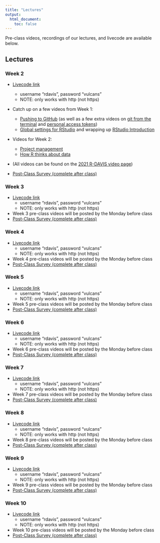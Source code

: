 ```yaml
---
title: "Lectures"
output:
  html_document:
    toc: false
---
```


Pre-class videos, recordings of our lectures, and livecode are available below. 

## Lectures {.tabset .tabset-fade}

### Week 2

* [Livecode link](http://rdaviscode.com)
  * username "rdavis", password "vulcans"
  * NOTE: only works with http (not https)
* Catch up on a few videos from Week 1:
  * [Pushing to GitHub](https://www.youtube.com/watch?v=R4XrKXqfZBA&list=PL9RGU7mcuUv6hlpNiICK6Q1NYnBsf-RYk&index=1&t=50s) (as well as a few extra videos on [git from the terminal](https://www.youtube.com/watch?v=EcD-Uy9ZopE&list=PL9RGU7mcuUv6hlpNiICK6Q1NYnBsf-RYk&index=3) and [personal access tokens](https://www.youtube.com/watch?v=PKDa85i-k54&list=PL9RGU7mcuUv6hlpNiICK6Q1NYnBsf-RYk&index=2&t=12s))
  * [Global settings for RStudio](https://www.youtube.com/watch?v=5D4x6BlELCI&list=PL9RGU7mcuUv6hlpNiICK6Q1NYnBsf-RYk&index=4) and wrapping up [RStudio Introduction](https://www.youtube.com/watch?v=uDGquqN4WkM&list=PL9RGU7mcuUv6hlpNiICK6Q1NYnBsf-RYk&index=3)
* Videos for Week 2:
  * [Project management](https://www.youtube.com/watch?v=brw1dl5BUbc)
  * [How R thinks about data](https://www.youtube.com/watch?v=I-bSX6YwQFM&list=PL9RGU7mcuUv6hlpNiICK6Q1NYnBsf-RYk&index=1)  

* (All videos can be found on the [2021 R-DAVIS video page](https://www.youtube.com/playlist?list=PL9RGU7mcuUv6hlpNiICK6Q1NYnBsf-RYk))

* <a href="https://forms.gle/RGr928xNcisC6eLd8" target="_blank">Post-Class Survey (complete after class)</a>

### Week 3

* [Livecode link](http://rdaviscode.com)
  * username "rdavis", password "vulcans"
  * NOTE: only works with http (not https)
* Week 3 pre-class videos will be posted by the Monday before class
* <a href="https://forms.gle/RGr928xNcisC6eLd8" target="_blank">Post-Class Survey (complete after class)</a>

### Week 4

* [Livecode link](http://rdaviscode.com)
  * username "rdavis", password "vulcans"
  * NOTE: only works with http (not https)
* Week 4 pre-class videos will be posted by the Monday before class
* <a href="https://forms.gle/RGr928xNcisC6eLd8" target="_blank">Post-Class Survey (complete after class)</a>

### Week 5

* [Livecode link](http://rdaviscode.com)
  * username "rdavis", password "vulcans"
  * NOTE: only works with http (not https)
* Week 5 pre-class videos will be posted by the Monday before class
* <a href="https://forms.gle/RGr928xNcisC6eLd8" target="_blank">Post-Class Survey (complete after class)</a>


### Week 6

* [Livecode link](http://rdaviscode.com)
  * username "rdavis", password "vulcans"
  * NOTE: only works with http (not https)
* Week 6 pre-class videos will be posted by the Monday before class
* <a href="https://forms.gle/RGr928xNcisC6eLd8" target="_blank">Post-Class Survey (complete after class)</a>

### Week 7

* [Livecode link](http://rdaviscode.com)
  * username "rdavis", password "vulcans"
  * NOTE: only works with http (not https)
* Week 7 pre-class videos will be posted by the Monday before class
* <a href="https://forms.gle/RGr928xNcisC6eLd8" target="_blank">Post-Class Survey (complete after class)</a>


### Week 8

* [Livecode link](http://rdaviscode.com)
  * username "rdavis", password "vulcans"
  * NOTE: only works with http (not https)
* Week 8 pre-class videos will be posted by the Monday before class
* <a href="https://forms.gle/RGr928xNcisC6eLd8" target="_blank">Post-Class Survey (complete after class)</a>


### Week 9

* [Livecode link](http://rdaviscode.com)
  * username "rdavis", password "vulcans"
  * NOTE: only works with http (not https)
* Week 9 pre-class videos will be posted by the Monday before class
* <a href="https://forms.gle/RGr928xNcisC6eLd8" target="_blank">Post-Class Survey (complete after class)</a>


### Week 10

* [Livecode link](http://rdaviscode.com)
  * username "rdavis", password "vulcans"
  * NOTE: only works with http (not https)
* Week 10 pre-class videos will be posted by the Monday before class
* <a href="https://forms.gle/RGr928xNcisC6eLd8" target="_blank">Post-Class Survey (complete after class)</a>
